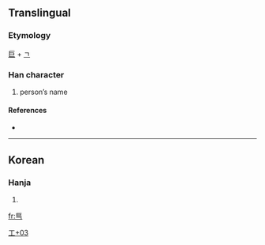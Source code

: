 ==Translingual==

===Etymology===
[[巨]] + [[ㄱ]]

===Han character===
{{Han char|rn=48|rad=工|as=03|sn=6|four=|canj=尸尸弓 (SSN), X尸尸弓 (XSSN)}}

# person’s name

====References====
* {{Han ref|kx=0325.171|dj=0629.040|hdz=10082.051|uh=5DEA|ud=24042}}

----

==Korean==

===Hanja===
{{ko-hanja|hangeul=[[걱]]|rv=geok|mr=kŏk}}

# {{defn|Korean|sort=工03}}

[[Category:Korean-only CJKV Characters|工+03]]

[[fr:巪]]
